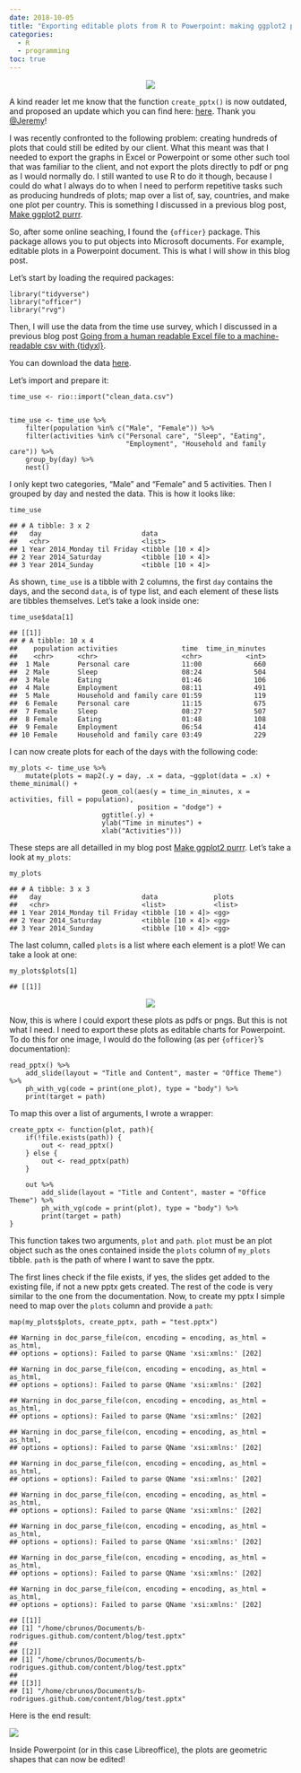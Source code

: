 ```yaml
---
date: 2018-10-05
title: "Exporting editable plots from R to Powerpoint: making ggplot2 purrr with officer"
categories:
  - R
  - programming
toc: true
---
```


<div style="text-align:center;">
<p><a href="https://www.youtube.com/watch?v=oc9XOxUcvLY">
<img src="../assets/img/officer_meme.jpg"/></a></p>
</div>

<p>A kind reader let me know that the function <code>create_pptx()</code> is now outdated, and
proposed an update which you can find here:
<a href="https://gist.github.com/b-rodrigues/ef4e97ed75028ca1ddd5987bb4085c1c">here</a>.
Thank you
<a href="https://twitter.com/jerry_stones/status/1239625489578254336">@Jeremy</a>!
</p>


<p>I was recently confronted to the following problem: creating hundreds of plots that could still be
edited by our client. What this meant was that I needed to export the graphs in Excel or Powerpoint
or some other such tool that was familiar to the client, and not export the plots directly to pdf or
png as I would normally do. I still wanted to use R to do it though, because I could do what I always
do to when I need to perform repetitive tasks such as producing hundreds of plots; map over a list
of, say, countries, and make one plot per country. This is something I discussed in a previous
blog post, <a href="http://www.brodrigues.co/blog/2017-03-29-make-ggplot2-purrr/">Make ggplot2 purrr</a>.</p>
<p>So, after some online seaching, I found the <code>{officer}</code> package. This package allows you to put
objects into Microsoft documents. For example, editable plots in a Powerpoint document. This is what
I will show in this blog post.</p>
<p>Let’s start by loading the required packages:</p>
<pre class="r"><code>library(&quot;tidyverse&quot;)
library(&quot;officer&quot;)
library(&quot;rvg&quot;)</code></pre>
<p>Then, I will use the data from the time use survey, which I discussed in a previous blog post
<a href="http://www.brodrigues.co/blog/2018-09-11-human_to_machine/">Going from a human readable Excel file to a machine-readable csv with {tidyxl}</a>.</p>
<p>You can download the data <a href="https://github.com/rbind/b-rodrigues.github.com/blob/master/content/blog/clean_data.csv">here</a>.</p>
<p>Let’s import and prepare it:</p>
<pre class="r"><code>time_use &lt;- rio::import(&quot;clean_data.csv&quot;)


time_use &lt;- time_use %&gt;%
    filter(population %in% c(&quot;Male&quot;, &quot;Female&quot;)) %&gt;%
    filter(activities %in% c(&quot;Personal care&quot;, &quot;Sleep&quot;, &quot;Eating&quot;, 
                             &quot;Employment&quot;, &quot;Household and family care&quot;)) %&gt;%
    group_by(day) %&gt;%
    nest()</code></pre>
<p>I only kept two categories, “Male” and “Female” and 5 activities. Then I grouped by day and nested
the data. This is how it looks like:</p>
<pre class="r"><code>time_use</code></pre>
<pre><code>## # A tibble: 3 x 2
##   day                         data             
##   &lt;chr&gt;                       &lt;list&gt;           
## 1 Year 2014_Monday til Friday &lt;tibble [10 × 4]&gt;
## 2 Year 2014_Saturday          &lt;tibble [10 × 4]&gt;
## 3 Year 2014_Sunday            &lt;tibble [10 × 4]&gt;</code></pre>
<p>As shown, <code>time_use</code> is a tibble with 2 columns, the first <code>day</code> contains the days, and the second
<code>data</code>, is of type list, and each element of these lists are tibbles themselves. Let’s take a look
inside one:</p>
<pre class="r"><code>time_use$data[1]</code></pre>
<pre><code>## [[1]]
## # A tibble: 10 x 4
##    population activities                time  time_in_minutes
##    &lt;chr&gt;      &lt;chr&gt;                     &lt;chr&gt;           &lt;int&gt;
##  1 Male       Personal care             11:00             660
##  2 Male       Sleep                     08:24             504
##  3 Male       Eating                    01:46             106
##  4 Male       Employment                08:11             491
##  5 Male       Household and family care 01:59             119
##  6 Female     Personal care             11:15             675
##  7 Female     Sleep                     08:27             507
##  8 Female     Eating                    01:48             108
##  9 Female     Employment                06:54             414
## 10 Female     Household and family care 03:49             229</code></pre>
<p>I can now create plots for each of the days with the following code:</p>
<pre class="r"><code>my_plots &lt;- time_use %&gt;%
    mutate(plots = map2(.y = day, .x = data, ~ggplot(data = .x) + theme_minimal() +
                       geom_col(aes(y = time_in_minutes, x = activities, fill = population), 
                                position = &quot;dodge&quot;) +
                       ggtitle(.y) +
                       ylab(&quot;Time in minutes&quot;) +
                       xlab(&quot;Activities&quot;)))</code></pre>
<p>These steps are all detailled in my blog post
<a href="http://www.brodrigues.co/blog/2017-03-29-make-ggplot2-purrr/">Make ggplot2 purrr</a>.
Let’s take a look at <code>my_plots</code>:</p>
<pre class="r"><code>my_plots</code></pre>
<pre><code>## # A tibble: 3 x 3
##   day                         data              plots 
##   &lt;chr&gt;                       &lt;list&gt;            &lt;list&gt;
## 1 Year 2014_Monday til Friday &lt;tibble [10 × 4]&gt; &lt;gg&gt;  
## 2 Year 2014_Saturday          &lt;tibble [10 × 4]&gt; &lt;gg&gt;  
## 3 Year 2014_Sunday            &lt;tibble [10 × 4]&gt; &lt;gg&gt;</code></pre>
<p>The last column, called <code>plots</code> is a list where each element is a plot! We can take a look at one:</p>
<pre class="r"><code>my_plots$plots[1]</code></pre>
<pre><code>## [[1]]</code></pre>

<div style="text-align:center;">
  ![](../assets/img/ggplot2_purrr_officer.png)
</div>

<p>Now, this is where I could export these plots as pdfs or pngs. But this is not what I need. I need
to export these plots as editable charts for Powerpoint. To do this for one image, I would do the
following (as per <code>{officer}</code>’s documentation):</p>
<pre class="r"><code>read_pptx() %&gt;%
    add_slide(layout = &quot;Title and Content&quot;, master = &quot;Office Theme&quot;) %&gt;%
    ph_with_vg(code = print(one_plot), type = &quot;body&quot;) %&gt;% 
    print(target = path)</code></pre>
<p>To map this over a list of arguments, I wrote a wrapper:</p>
<pre class="r"><code>create_pptx &lt;- function(plot, path){
    if(!file.exists(path)) {
        out &lt;- read_pptx()
    } else {
        out &lt;- read_pptx(path)
    }
    
    out %&gt;%
        add_slide(layout = &quot;Title and Content&quot;, master = &quot;Office Theme&quot;) %&gt;%
        ph_with_vg(code = print(plot), type = &quot;body&quot;) %&gt;% 
        print(target = path)
}</code></pre>
<p>This function takes two arguments, <code>plot</code> and <code>path</code>. <code>plot</code> must be an plot object such as the ones
contained inside the <code>plots</code> column of <code>my_plots</code> tibble. <code>path</code> is the path of where I want to save
the pptx.</p>
<p>The first lines check if the file exists, if yes, the slides get added to the existing file, if not
a new pptx gets created. The rest of the code is very similar to the one from the documentation. Now,
to create my pptx I simple need to map over the <code>plots</code> column and provide a <code>path</code>:</p>
<pre class="r"><code>map(my_plots$plots, create_pptx, path = &quot;test.pptx&quot;)</code></pre>
<pre><code>## Warning in doc_parse_file(con, encoding = encoding, as_html = as_html,
## options = options): Failed to parse QName &#39;xsi:xmlns:&#39; [202]

## Warning in doc_parse_file(con, encoding = encoding, as_html = as_html,
## options = options): Failed to parse QName &#39;xsi:xmlns:&#39; [202]

## Warning in doc_parse_file(con, encoding = encoding, as_html = as_html,
## options = options): Failed to parse QName &#39;xsi:xmlns:&#39; [202]

## Warning in doc_parse_file(con, encoding = encoding, as_html = as_html,
## options = options): Failed to parse QName &#39;xsi:xmlns:&#39; [202]

## Warning in doc_parse_file(con, encoding = encoding, as_html = as_html,
## options = options): Failed to parse QName &#39;xsi:xmlns:&#39; [202]

## Warning in doc_parse_file(con, encoding = encoding, as_html = as_html,
## options = options): Failed to parse QName &#39;xsi:xmlns:&#39; [202]

## Warning in doc_parse_file(con, encoding = encoding, as_html = as_html,
## options = options): Failed to parse QName &#39;xsi:xmlns:&#39; [202]

## Warning in doc_parse_file(con, encoding = encoding, as_html = as_html,
## options = options): Failed to parse QName &#39;xsi:xmlns:&#39; [202]

## Warning in doc_parse_file(con, encoding = encoding, as_html = as_html,
## options = options): Failed to parse QName &#39;xsi:xmlns:&#39; [202]</code></pre>
<pre><code>## [[1]]
## [1] &quot;/home/cbrunos/Documents/b-rodrigues.github.com/content/blog/test.pptx&quot;
## 
## [[2]]
## [1] &quot;/home/cbrunos/Documents/b-rodrigues.github.com/content/blog/test.pptx&quot;
## 
## [[3]]
## [1] &quot;/home/cbrunos/Documents/b-rodrigues.github.com/content/blog/test.pptx&quot;</code></pre>
<p>Here is the end result:</p>

<p><img src="../assets/img/editable_plots.png" /><!-- --></p>

<p>Inside Powerpoint (or in this case Libreoffice), the plots are geometric shapes that can now
be edited!</p>
